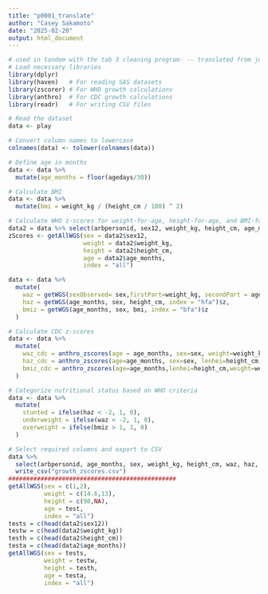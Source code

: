 ```yaml
---
title: "p0001_translate"
author: "Casey Sakamoto"
date: "2025-02-20"
output: html_document
---
```


```r
# used in tandem with the tab 3 cleaning program- -- translated from john brintons code of same name
# Load necessary libraries
library(dplyr)
library(haven)   # For reading SAS datasets
library(zscorer) # For WHO growth calculations
library(anthro)  # For CDC growth calculations
library(readr)   # For writing CSV files

# Read the dataset
data <- play

# Convert column names to lowercase
colnames(data) <- tolower(colnames(data))

# Define age in months
data <- data %>%
  mutate(age_months = floor(agedays/30))

# Calculate BMI
data <- data %>%
  mutate(bmi = weight_kg / (height_cm / 100) ^ 2)

# Calculate WHO z-scores for weight-for-age, height-for-age, and BMI-for-age
data2 = data %>% select(arbpersonid, sex12, weight_kg, height_cm, age_months) %>% filter(complete.cases(.))
zScores <- getAllWGS(sex = data2$sex12,
                     weight = data2$weight_kg,
                     height = data2$height_cm,
                     age = data2$age_months,
                     index = "all")

data <- data %>%
  mutate(
    waz = getWGS(sexObserved= sex,firstPart=weight_kg, secondPart = age_months, index = "wfa")$z,
    haz = getWGS(age_months, sex, height_cm, index = "hfa")$z,
    bmiz = getWGS(age_months, sex, bmi, index = "bfa")$z
  )

# Calculate CDC z-scores
data <- data %>%
  mutate(
    waz_cdc = anthro_zscores(age = age_months, sex=sex, weight=weight_kg, "wfa")$zwei,
    haz_cdc = anthro_zscores(age=age_months, sex=sex, lenhei=height_cm, "hfa")$zlen,
    bmiz_cdc = anthro_zscores(age=age_months,lenhei=height_cm,weight=weight_kg, sex=sex, "bfa")$zbmi
  )

# Categorize nutritional status based on WHO criteria
data <- data %>%
  mutate(
    stunted = ifelse(haz < -2, 1, 0),
    underweight = ifelse(waz < -2, 1, 0),
    overweight = ifelse(bmiz > 1, 1, 0)
  )

# Select required columns and export to CSV
data %>%
  select(arbpersonid, age_months, sex, weight_kg, height_cm, waz, haz, bmiz, waz_cdc, haz_cdc, bmiz_cdc, stunted, underweight, overweight) %>%
  write_csv("growth_zscores.csv")
###############################################
getAllWGS(sex = c(1,2),
          weight = c(14.6,13),
          height = c(98,NA), 
          age = test,
          index = "all")
tests = c(head(data2$sex12))
testw = c(head(data2$weight_kg))
testh = c(head(data2$height_cm))
testa = c(head(data2$age_months))
getAllWGS(sex = tests,
          weight = testw,
          height = testh, 
          age = testa,
          index = "all")

```
